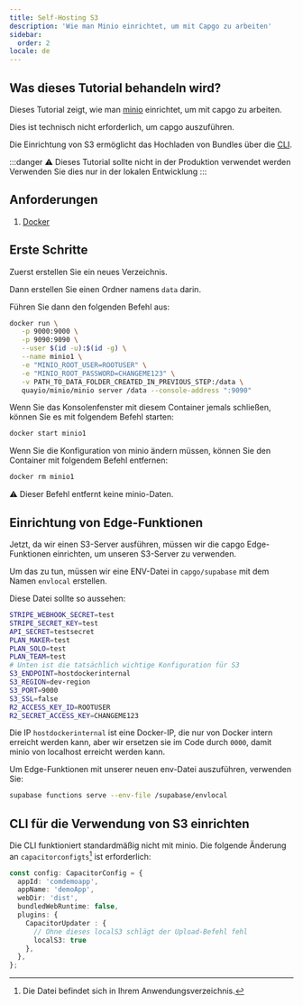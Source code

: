 ```yaml
---
title: Self-Hosting S3
description: 'Wie man Minio einrichtet, um mit Capgo zu arbeiten'
sidebar:
  order: 2
locale: de
---
```


## Was dieses Tutorial behandeln wird?

Dieses Tutorial zeigt, wie man [minio](https://minio/) einrichtet, um mit capgo zu arbeiten.

Dies ist technisch nicht erforderlich, um capgo auszuführen.

Die Einrichtung von S3 ermöglicht das Hochladen von Bundles über die [CLI](/docs/cli/commands/).

:::danger
⚠️ Dieses Tutorial sollte nicht in der Produktion verwendet werden\
Verwenden Sie dies nur in der lokalen Entwicklung
:::

## Anforderungen

1. [Docker](https://wwwdockercom/)

## Erste Schritte

Zuerst erstellen Sie ein neues Verzeichnis.

Dann erstellen Sie einen Ordner namens `data` darin.

Führen Sie dann den folgenden Befehl aus:
```bash
docker run \
   -p 9000:9000 \
   -p 9090:9090 \
   --user $(id -u):$(id -g) \
   --name minio1 \
   -e "MINIO_ROOT_USER=ROOTUSER" \
   -e "MINIO_ROOT_PASSWORD=CHANGEME123" \
   -v PATH_TO_DATA_FOLDER_CREATED_IN_PREVIOUS_STEP:/data \
   quayio/minio/minio server /data --console-address ":9090"
```

Wenn Sie das Konsolenfenster mit diesem Container jemals schließen, können Sie es mit folgendem Befehl starten:
```bash
docker start minio1
```

Wenn Sie die Konfiguration von minio ändern müssen, können Sie den Container mit folgendem Befehl entfernen:
```bash
docker rm minio1
```
⚠️ Dieser Befehl entfernt keine minio-Daten.

## Einrichtung von Edge-Funktionen

Jetzt, da wir einen S3-Server ausführen, müssen wir die capgo Edge-Funktionen einrichten, um unseren S3-Server zu verwenden.

Um das zu tun, müssen wir eine ENV-Datei in `capgo/supabase` mit dem Namen `envlocal` erstellen.

Diese Datei sollte so aussehen:
```bash
STRIPE_WEBHOOK_SECRET=test
STRIPE_SECRET_KEY=test
API_SECRET=testsecret
PLAN_MAKER=test
PLAN_SOLO=test
PLAN_TEAM=test
# Unten ist die tatsächlich wichtige Konfiguration für S3
S3_ENDPOINT=hostdockerinternal
S3_REGION=dev-region
S3_PORT=9000
S3_SSL=false
R2_ACCESS_KEY_ID=ROOTUSER
R2_SECRET_ACCESS_KEY=CHANGEME123
```

Die IP `hostdockerinternal` ist eine Docker-IP, die nur von Docker intern erreicht werden kann, aber wir ersetzen sie im Code durch `0000`, damit minio von localhost erreicht werden kann.

Um Edge-Funktionen mit unserer neuen env-Datei auszuführen, verwenden Sie:
```bash
supabase functions serve --env-file /supabase/envlocal
```

## CLI für die Verwendung von S3 einrichten

Die CLI funktioniert standardmäßig nicht mit minio. Die folgende Änderung an `capacitorconfigts`[^1] ist erforderlich:
```ts
const config: CapacitorConfig = {
  appId: 'comdemoapp',
  appName: 'demoApp',
  webDir: 'dist',
  bundledWebRuntime: false,
  plugins: {
    CapacitorUpdater : {
      // Ohne dieses localS3 schlägt der Upload-Befehl fehl
      localS3: true
    },
  },
};
```

[^1]: Die Datei befindet sich in Ihrem Anwendungsverzeichnis.